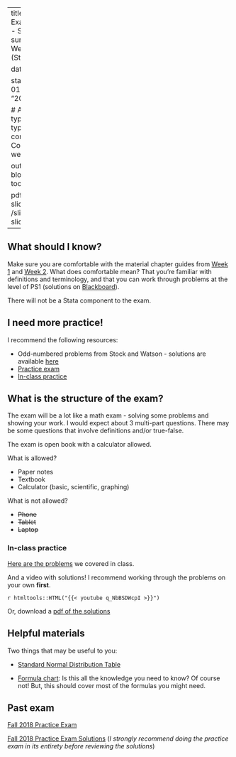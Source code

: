 

---
title: Week 3 - Stats Exam
sitetitle: Week 3 - Stats Exam
summary: "EC200 - Week 3 Exam 1 Prep (Statistics)"

date: "2022-01-26"

start_date: "2022-01-31"
end_date: "2022-02-04"
  
  # Academic page type (do not modify).
type: docs
menu:
  content:
    parent: Course content
    weight: 3
    
output:
  blogdown::html_page:
    toc: true

pdf: /slides/ch3-slides.pdf
thumb: /slides/ch3-slides.png



---

## What should I know? 

Make sure you are comfortable with the material chapter guides from [Week 1](../01-content) and  [Week 2](../02-content). What does comfortable mean? That you're familiar with definitions and terminology, and that you can work through problems at the level of PS1 (solutions on [Blackboard](http://bb.uvm.edu)).

There will not be a Stata component to the exam. 

## I need more practice!

I recommend the following resources: 

 - Odd-numbered problems from Stock and Watson - solutions are available [here](../../bonus/general-resources)
 - [Practice exam](#practice-exam)
 - [In-class practice](#inclass-practice)

## What is the structure of the exam? 

The exam will be a lot like a math exam - solving some problems and showing your work. I would expect about 3 multi-part questions. There may be some questions that involve definitions and/or true-false.


The exam is open book with a calculator allowed. 

What is allowed?

  - Paper notes
  - Textbook
  - Calculator (basic, scientific, graphing)
  
What is not allowed?

  - ~~Phone~~ 
  - ~~Tablet~~
  - ~~Laptop~~



<!---### How do I submit? 
Work through on paper, then scan a copy and upload it onto Blackboard. Please use something like [Adobe Scan](https://acrobat.adobe.com/us/en/mobile/scanner-app.html) so that you can submit **just one file in pdf form**. In the past, I've found that uploading photos yields huge files that are difficult to grade.

#### Details: 

What should you make sure you include? 

 - Just one file per person 
 - PDF version - review in advance to make sure the text is readable
 - Make sure your answers are numbered, but you don't need to write out the questions
 - Please make sure pages are in order
 - **YOU MUST SHOW YOUR WORK** for full credit. 
--->

### In-class practice 

[Here are the problems](../practice/EC200-03-01practice.pdf) we covered in class.


And a video with solutions! I recommend working through the problems on your own **first**. 

`r htmltools::HTML("{{< youtube q_NbBSDWcpI >}}")`

Or, download a [pdf of the solutions](../practice/EC200-03-01practice_solutions.pdf)

<!---
### Practice exam! (For logisitics)

Just to make sure we're feeling good about logistics, I'll post a "practice exam" on Blackboard that will go live at **3:30pm on Friday, September 18** (after our optional meet up) with one question. You can download it, work through the problem, scan it and upload your exam.  It will be available until **11:59 pm Sunday.**

I'll review your submission and make sure there aren't any problems with viewing your work.  

Completion of the practice exam will be worth 2 points toward the exam (regardless of the accuracy of your answer).

 

## Practice 

On Friday, I'll release an optional "practice" lock-down exam. It will have one practice questions, so we can all experience the glory of online testing. If you complete the pratice lock-down exam, you will earn 2 points toward the exam.
--> 

## Helpful materials {#helpful-materials}

Two things that may be useful to you: 

- [Standard Normal Distribution Table](../AppendixTable1_rev.pdf)

- [Formula chart](../Formula-sheet_f20.pdf): Is this all the knowledge you need to know? Of course not! But, this should cover most of the formulas you might need. 

## Past exam  {#practice-exam .unnumbered}


[Fall 2018 Practice Exam](../PracticeExams/StatsQuiz_Spring2018_print.pdf)

[Fall 2018 Practice Exam Solutions](../PracticeExams/StatsQuiz_Spring2018_sol.pdf) (*I strongly recommend doing the practice exam in its entirety before reviewing the solutions*)
